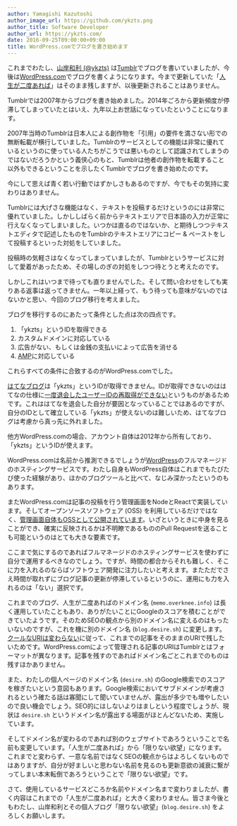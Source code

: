 ```yaml
---
author: Yamagishi Kazutoshi
author_image_url: https://github.com/ykzts.png
author_title: Software Developer
author_url: https://ykzts.com/
date: 2016-09-25T09:00:00+09:00
title: WordPress.comでブログを書き始めます
---
```


これまでわたし、[山岸和利 (@ykzts)](https://desire.sh/) は[Tumblr](https://www.tumblr.com/)でブログを書いていましたが、今後は[WordPress.com](https://wordpress.com/)でブログを書くようになります。今まで更新していた「[人生が二度あれば](http://memo.overknee.info/)」はそのまま残しますが、以後更新されることはありません。

Tumblrでは2007年からブログを書き始めました。2014年ごろから更新頻度が停滞してしまっていたとはいえ、九年以上お世話になっていたということになります。

2007年当時のTumblrは日本人による創作物を「引用」の要件を満さない形での無断転載が横行していました。Tumblrのサービスとしての機能は非常に優れているというのに使っている人たちがこうでは悪いものとして認識されてしまうのではないだろうかという義侠心のもと、Tumblrは他者の創作物を転載すること以外もできるということを示したくTumblrでブログを書き始めたのです。

<!--truncate-->

今にして思えば青く若い行動ではずかしさもあるのですが、今でもその気持に変わりはありません。

Tumblrには大げさな機能はなく、テキストを投稿するだけというのには非常に優れていました。しかししばらく前からテキストエリアで日本語の入力が正常に行えなくなってしまいました。いつかは直るのではないか、と期待しつつテキストエディタで記述したものをTumblrのテキストエリアにコピー & ペーストをして投稿するといった対処をしていました。

投稿時の気軽さはなくなってしまっていましたが、Tumblrというサービスに対して愛着があったため、その場しのぎの対処をしつつ待とうと考えたのです。

しかしこれはいつまで待っても直りませんでした。そして問い合わせをしても実りある返事は返ってきません。一年以上経って、もう待っても意味がないのではないかと思い、今回のブログ移行を考えました。

ブログを移行するのにあたって条件とした点は次の四点です。

1. 「ykzts」というIDを取得できる
2. カスタムドメインに対応している
3. 広告がない、もしくは金銭の支払いによって広告を消せる
4. [AMP](https://www.ampproject.org/)に対応している

これらすべての条件に合致するのがWordPress.comでした。

[はてなブログ](http://hatenablog.com/)は「ykzts」というIDが取得できません。IDが取得できないのははてなの仕様に[一度退会したユーザーIDの再取得ができない](http://www.hatena.ne.jp/faq/qa/login#190190366970454986)というものがあるためです。これははてなを退会した自分が要因となっていることではあるのですが、自分のIDとして確立している「ykzts」が使えないのは難しいため、はてなブログは考慮から真っ先に外れました。

他方WordPress.comの場合、アカウント自体は2012年から所有しており、「ykzts」というIDが使えます。

WordPress.comは名前から推測できるでしょうが[WordPress](https://wordpress.org/)のフルマネージドのホスティングサービスです。わたし自身もWordPress自体はこれまでもたびたび使った経験があり、ほかのブログツールと比べて、なじみ深かったというのもあります。

またWordPress.comは記事の投稿を行う管理画面をNodeとReactで実装しています。そしてオープンソースソフトウェア (OSS) を利用しているだけではなく、[管理画面自体もOSSとして公開されています](https://developer.wordpress.com/calypso/)。いざというときに中身を見ることができ、確実に反映されるかは不明瞭であるもののPull Requestを送ることも可能というのはとても大きな要素です。

ここまで気にするのであればフルマネージドのホスティングサービスを使わずに自分で運用するべきなのでしょう。ですが、時間の都合からそれも難しく、そこに力を入れるのならばソフトウェア開発に注力したいと考えます。またただでさえ時間が取れずにブログ記事の更新が停滞しているというのに、運用にも力を入れるのは「ない」選択です。

これまでのブログ、人生が二度あればのドメイン名 (`memo.overknee.info`) は長く運用していたこともあり、ありがたいことにGoogleのスコアを積むことができていたようです。そのためSEOの観点から別のドメイン名に変えるのはもったいないのですが、これを機に別のドメイン名 (`blog.desire.sh`) に変更します。[クールなURIは変わらない](http://www.kanzaki.com/docs/Style/URI)に従って、これまでの記事をそのままのURIで残したいためです。WordPress.comによって管理される記事のURIはTumblrとはフォーマットが異なります。記事を残すのであればドメイン名ごとこれまでのものは残すほかありません。

また、わたしの個人ページのドメイン名 (`desire.sh`) のGoogle検索でのスコアを稼ぎたいという意図もあります。Google検索においてサブドメインが考慮されるという確たる話は寡聞にして聞いていませんが、露出が多少でも増やしたいので良い機会でしょう。SEO的にはしないよりはましという程度でしょうが、現状は `desire.sh` というドメイン名が露出する場面がほとんどないため、実施しています。

そしてドメイン名が変わるのであれば別のウェブサイトであろうということで名前も変更しています。「人生が二度あれば」から「限りない欲望」になります。これまでと変わらず、一意な名前ではなくSEOの観点からはよろしくないものではありますが、自分が好ましいと思わない名前を見るのも更新意欲の減衰に繋がってしまい本末転倒であろうということで「限りない欲望」です。

さて、使用しているサービスどころか名前やドメイン名まで変わりましたが、書く内容はこれまでの「人生が二度あれば」と大きく変わりません。皆さま今後ともわたし、山岸和利とその個人ブログ「限りない欲望」(`blog.desire.sh`) をよろしくお願いします。
